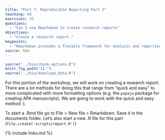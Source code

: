 ```yaml
---
title: "Part 7: Reproducible Reporting Part 2"
teaching: 60
exercises: 35
questions: 
  - "Can I use Rmarkdown to create research reports"
objectives: 
  - "Create a research report."
keypoints: 
  - "Rmarkdown provides a flexible framework for analysis and reporting."
source: Rmd
---
```


```r
source("../bin/chunk-options.R")
knitr_fig_path("11-")
source("../bin/download_data.R")
```

For this portion of the workshop, we will work on creating a research report. There are a lot methods for doing this that range from "quick and easy" to more complicated with more formatting options (e.g. the `papaja` package for creating APA manuscripts). We are going to work with the quick and easy method :).

To start a .Rmd file go to File > New file > Rmarkdown. Save it in the documents folder. Let's also start a new .R file for this part (`file.create('scripts/report.R')`)


{% include links.md %}

